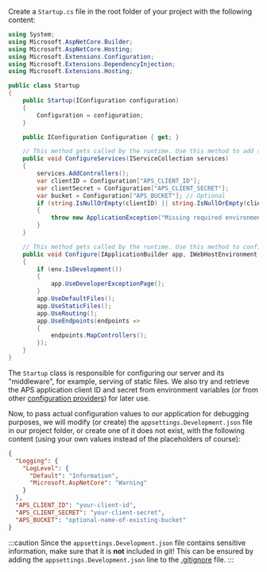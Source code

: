Create a `Startup.cs` file in the root folder of your project with the following content:

```csharp title="Startup.cs"
using System;
using Microsoft.AspNetCore.Builder;
using Microsoft.AspNetCore.Hosting;
using Microsoft.Extensions.Configuration;
using Microsoft.Extensions.DependencyInjection;
using Microsoft.Extensions.Hosting;

public class Startup
{
    public Startup(IConfiguration configuration)
    {
        Configuration = configuration;
    }

    public IConfiguration Configuration { get; }

    // This method gets called by the runtime. Use this method to add services to the container.
    public void ConfigureServices(IServiceCollection services)
    {
        services.AddControllers();
        var clientID = Configuration["APS_CLIENT_ID"];
        var clientSecret = Configuration["APS_CLIENT_SECRET"];
        var bucket = Configuration["APS_BUCKET"]; // Optional
        if (string.IsNullOrEmpty(clientID) || string.IsNullOrEmpty(clientSecret))
        {
            throw new ApplicationException("Missing required environment variables APS_CLIENT_ID or APS_CLIENT_SECRET.");
        }
    }

    // This method gets called by the runtime. Use this method to configure the HTTP request pipeline.
    public void Configure(IApplicationBuilder app, IWebHostEnvironment env)
    {
        if (env.IsDevelopment())
        {
            app.UseDeveloperExceptionPage();
        }
        app.UseDefaultFiles();
        app.UseStaticFiles();
        app.UseRouting();
        app.UseEndpoints(endpoints =>
        {
            endpoints.MapControllers();
        });
    }
}
```

The `Startup` class is responsible for configuring our server and its "middleware", for example,
serving of static files. We also try and retrieve the APS application client ID and secret
from environment variables (or from other [configuration providers](https://docs.microsoft.com/en-us/aspnet/core/fundamentals/configuration/?view=aspnetcore-6.0#configuration-providers))
for later use.

Now, to pass actual configuration values to our application for debugging purposes,
we will modify (or create) the `appsettings.Development.json` file in our project folder,
or create one of it does not exist, with the following content (using your own
values instead of the placeholders of course):

```json
{
  "Logging": {
    "LogLevel": {
      "Default": "Information",
      "Microsoft.AspNetCore": "Warning"
    }
  },
  "APS_CLIENT_ID": "your-client-id",
  "APS_CLIENT_SECRET": "your-client-secret",
  "APS_BUCKET": "optional-name-of-existing-bucket"
}
```

:::caution
Since the `appsettings.Development.json` file contains sensitive information, make sure that it is **not** included in git!
This can be ensured by adding the `appsettings.Development.json` line to the [.gitignore](https://git-scm.com/docs/gitignore) file.
:::
